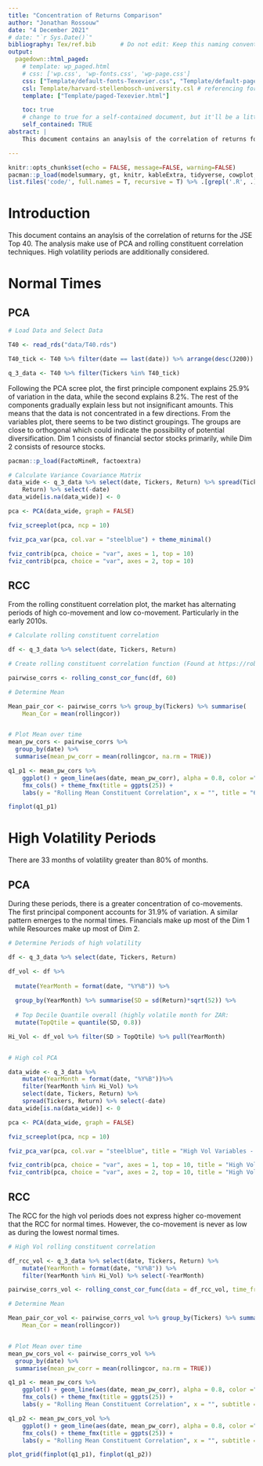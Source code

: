 ```yaml
---
title: "Concentration of Returns Comparison"
author: "Jonathan Rossouw"
date: "4 December 2021"
# date: "`r Sys.Date()`"
bibliography: Tex/ref.bib       # Do not edit: Keep this naming convention and location.
output:
  pagedown::html_paged:
    # template: wp_paged.html
    # css: ['wp.css', 'wp-fonts.css', 'wp-page.css']
    css: ["Template/default-fonts-Texevier.css", "Template/default-page-Texevier.css", "Template/default-Texevier.css"]
    csl: Template/harvard-stellenbosch-university.csl # referencing format used.
    template: ["Template/paged-Texevier.html"]

    toc: true
    # change to true for a self-contained document, but it'll be a litte slower for Pandoc to render
    self_contained: TRUE
abstract: |
    This document contains an anaylsis of the correlation of returns for the JSE Top 40. The analysis make use of PCA and rolling constituent correlation techniques. High volatility periods are additionally considered.

---
```


```r
knitr::opts_chunk$set(echo = FALSE, message=FALSE, warning=FALSE)
pacman::p_load(modelsummary, gt, knitr, kableExtra, tidyverse, cowplot, glue, fmxdat)
list.files('code/', full.names = T, recursive = T) %>% .[grepl('.R', .)] %>% as.list() %>% walk(~source(.))

```

\newpage

# Introduction {-}

This document contains an anaylsis of the correlation of returns for the JSE Top 40. The analysis make use of PCA and rolling constituent correlation techniques. High volatility periods are additionally considered.


# Normal Times

## PCA


```r
# Load Data and Select Data

T40 <- read_rds("data/T40.rds")

T40_tick <- T40 %>% filter(date == last(date)) %>% arrange(desc(J200)) %>%  top_n(40, J200) %>% pull(Tickers) %>% unique()

q_3_data <- T40 %>% filter(Tickers %in% T40_tick)

```

Following the PCA scree plot, the first principle component explains 25.9\% of variation in the data, while the second explains 8.2\%. The rest of the components gradually explain less but not insignificant amounts. This means that the data is not concentrated in a few directions. From the variables plot, there seems to be two distinct groupings. The groups are close to orthogonal which could indicate the possibility of potential diversification. Dim 1 consists of financial sector stocks primarily, while Dim 2 consists of resource stocks.

```r

pacman::p_load(FactoMineR, factoextra)

# Calculate Variance Covariance Matrix 
data_wide <- q_3_data %>% select(date, Tickers, Return) %>% spread(Tickers, 
    Return) %>% select(-date)
data_wide[is.na(data_wide)] <- 0

pca <- PCA(data_wide, graph = FALSE)

fviz_screeplot(pca, ncp = 10)

fviz_pca_var(pca, col.var = "steelblue") + theme_minimal()

fviz_contrib(pca, choice = "var", axes = 1, top = 10)
fviz_contrib(pca, choice = "var", axes = 2, top = 10)
```



## RCC

From the rolling constituent correlation plot, the market has alternating periods of high co-movement and low co-movement. Particularly in the early 2010s.

```r
# Calculate rolling constituent correlation

df <- q_3_data %>% select(date, Tickers, Return) 

# Create rolling constituent correlation function (Found at https://robotwealth.com/rolling-mean-correlations-in-the-tidyverse/)

pairwise_corrs <- rolling_const_cor_func(df, 60)

# Determine Mean 

Mean_pair_cor <- pairwise_corrs %>% group_by(Tickers) %>% summarise(
    Mean_Cor = mean(rollingcor)) 


# Plot Mean over time
mean_pw_cors <- pairwise_corrs %>%
  group_by(date) %>%
  summarise(mean_pw_corr = mean(rollingcor, na.rm = TRUE))

q1_p1 <- mean_pw_cors %>% 
    ggplot() + geom_line(aes(date, mean_pw_corr), alpha = 0.8, color ="steelblue") +
    fmx_cols() + theme_fmx(title = ggpts(25)) + 
    labs(y = "Rolling Mean Constituent Correlation", x = "", title = "60-day Mean Rolling Constituent Correlation")

finplot(q1_p1)

```



# High Volatility Periods

There are 33 months of volatility greater than 80\% of months.

## PCA

During these periods, there is a greater concentration of co-movements. The first principal component accounts for 31.9\% of variation. A similar pattern emerges to the normal times. Financials make up most of the Dim 1 while Resources make up most of Dim 2.

```r
# Determine Periods of high volatility

df <- q_3_data %>% select(date, Tickers, Return) 

df_vol <- df %>% 
  
  mutate(YearMonth = format(date, "%Y%B")) %>% 
  
  group_by(YearMonth) %>% summarise(SD = sd(Return)*sqrt(52)) %>%
  
  # Top Decile Quantile overall (highly volatile month for ZAR:
  mutate(TopQtile = quantile(SD, 0.8))

Hi_Vol <- df_vol %>% filter(SD > TopQtile) %>% pull(YearMonth)


# High col PCA

data_wide <- q_3_data %>% 
    mutate(YearMonth = format(date, "%Y%B"))%>% 
    filter(YearMonth %in% Hi_Vol) %>% 
    select(date, Tickers, Return) %>%
    spread(Tickers, Return) %>% select(-date)
data_wide[is.na(data_wide)] <- 0

pca <- PCA(data_wide, graph = FALSE)

fviz_screeplot(pca, ncp = 10)

fviz_pca_var(pca, col.var = "steelblue", title = "High Vol Variables - PCA") + theme_minimal()

fviz_contrib(pca, choice = "var", axes = 1, top = 10, title = "High Vol Contributions of variables to Dim-1")
fviz_contrib(pca, choice = "var", axes = 2, top = 10, title = "High Vol Contributions of variables to Dim-2")

```


## RCC

The RCC for the high vol periods does not express higher co-movement that the RCC for normal times. However, the co-movement is never as low as during the lowest normal times.

```r

# High Vol rolling constituent correlation

df_rcc_vol <- q_3_data %>% select(date, Tickers, Return) %>% 
    mutate(YearMonth = format(date, "%Y%B")) %>% 
    filter(YearMonth %in% Hi_Vol) %>% select(-YearMonth)

pairwise_corrs_vol <- rolling_const_cor_func(data = df_rcc_vol, time_frame = 60)

# Determine Mean 

Mean_pair_cor_vol <- pairwise_corrs_vol %>% group_by(Tickers) %>% summarise(
    Mean_Cor = mean(rollingcor)) 


# Plot Mean over time
mean_pw_cors_vol <- pairwise_corrs_vol %>%
  group_by(date) %>%
  summarise(mean_pw_corr = mean(rollingcor, na.rm = TRUE))

q1_p1 <- mean_pw_cors %>% 
    ggplot() + geom_line(aes(date, mean_pw_corr), alpha = 0.8, color ="steelblue") +
    fmx_cols() + theme_fmx(title = ggpts(25)) + 
    labs(y = "Rolling Mean Constituent Correlation", x = "", subtitle = "Normal RCC")

q1_p2 <- mean_pw_cors_vol %>% 
    ggplot() + geom_line(aes(date, mean_pw_corr), alpha = 0.8, color ="steelblue") +
    fmx_cols() + theme_fmx(title = ggpts(25)) + 
    labs(y = "Rolling Mean Constituent Correlation", x = "", subtitle = "High Vol RCC")

plot_grid(finplot(q1_p1), finplot(q1_p2))

```
